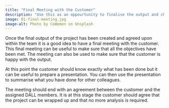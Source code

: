 ```yaml
---
title: "Final Meeting with the Customer"
description: "Use this as an oppourtunity to finalise the output and check that the objectives have been met."
image: 01-final-meeting.jpg
image-alt: Photo by CoWomen on Unsplash
---
```

  
Once the final output of the project has been created and agreed upon within the team it is a good idea to have a final meeting with the customer. This final meeting can be useful to make sure that all the objectives have been met. The meeting can also be used to make sure that the customer is happy with the output.

At this point the customer should know exactly what has been done but it can be useful to prepare a presentation. You can then use the presentation to summarise what you have done for other colleagues.

The meeting should end with an agreement between the customer and the assigned DALL members. It is at this stage the customer should agree that the project can be wrapped up and that no more analysis is required.